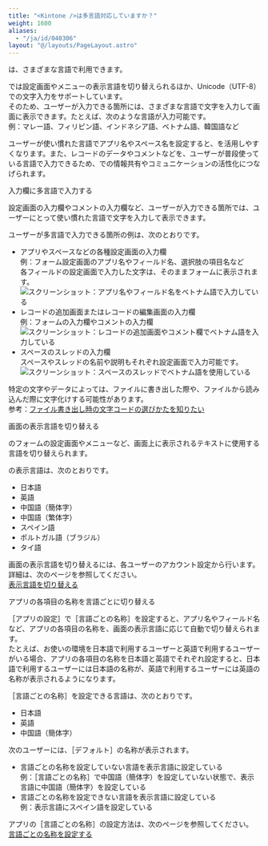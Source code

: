 ```yaml
---
title: "<Kintone />は多言語対応していますか？"
weight: 1600
aliases:
  - "/ja/id/040306"
layout: "@/layouts/PageLayout.astro"
---
```




<Kintone />は、さまざまな言語で利用できます。

<Kintone />では設定画面やメニューの表示言語を切り替えられるほか、Unicode（UTF-8）での文字入力をサポートしています。  
そのため、ユーザーが入力できる箇所には、さまざまな言語で文字を入力して画面に表示できます。たとえば、次のような言語が入力可能です。  
例：マレー語、フィリピン語、インドネシア語、ベトナム語、韓国語など

ユーザーが使い慣れた言語でアプリ名やスペース名を設定すると、<Kintone />を活用しやすくなります。また、レコードのデータやコメントなどを、ユーザーが普段使っている言語で入力できるため、<Kintone />での情報共有やコミュニケーションの活性化につなげられます。

<Heading id="general_localization_30">入力欄に多言語で入力する</Heading>

設定画面の入力欄やコメントの入力欄など、ユーザーが入力できる箇所では、ユーザーにとって使い慣れた言語で文字を入力して表示できます。

ユーザーが多言語で入力できる箇所の例は、次のとおりです。

* アプリやスペースなどの各種設定画面の入力欄  
  例：フォーム設定画面のアプリ名やフィールド名、選択肢の項目名など  
  各フィールドの設定画面で入力した文字は、そのままフォームに表示されます。
  <Img src="/k/kintone/img-ja/other_language_01.png" alt="スクリーンショット：アプリ名やフィールド名をベトナム語で入力している" />
* レコードの追加画面またはレコードの編集画面の入力欄<Wovn></Wovn><Wovn></Wovn>  
  例：フォームの入力欄やコメントの入力欄  
  <Img src="/k/kintone/img-ja/other_language_02.png" alt="スクリーンショット：レコードの追加画面やコメント欄でベトナム語を入力している" />
* スペースのスレッドの入力欄  
  スペースやスレッドの名前や説明もそれぞれ設定画面で入力可能です。
  <Img src="/k/kintone/img-ja/other_language_03.png" alt="スクリーンショット：スペースのスレッドでベトナム語を使用している" />

<Note>

特定の文字やデータによっては、ファイルに書き出した際や、ファイルから読み込んだ際に文字化けする可能性があります。  
参考：[ファイル書き出し時の文字コードの選びかたを知りたい](/k/ja/id/040169.html)

</Note>

<Heading id="general_localization_10">画面の表示言語を切り替える</Heading>

<Kintone />のフォームの設定画面やメニューなど、画面上に表示されるテキストに使用する言語を切り替えられます。

<Kintone />の表示言語は、次のとおりです。

* 日本語
* 英語
* 中国語（簡体字）
* 中国語（繁体字）
* スペイン語
* ポルトガル語（ブラジル）
* タイ語

<Note>

画面の表示言語を切り替えるには、各ユーザーのアカウント設定から行います。詳細は、次のページを参照してください。  
[表示言語を切り替える](/general/ja/id/020410.html)

</Note>

<Heading id="general_localization_20">アプリの各項目の名称を言語ごとに切り替える</Heading>

<Wovn>［アプリの設定］</Wovn>で<Wovn>［言語ごとの名称］</Wovn>を設定すると、アプリ名やフィールド名など、アプリの各項目の名称を、画面の表示言語に応じて自動で切り替えられます。  
たとえば、お使いの環境を日本語で利用するユーザーと英語で利用するユーザーがいる場合、アプリの各項目の名称を日本語と英語でそれぞれ設定すると、日本語で利用するユーザーには日本語の名称が、英語で利用するユーザーには英語の名称が表示されるようになります。

<Wovn>［言語ごとの名称］</Wovn>を設定できる言語は、次のとおりです。

* 日本語
* 英語
* 中国語（簡体字）

次のユーザーには、<Wovn>［デフォルト］</Wovn>の名称が表示されます。

* 言語ごとの名称を設定していない言語を表示言語に設定している  
  例：<Wovn>［言語ごとの名称］</Wovn>で中国語（簡体字）を設定していない状態で、表示言語に中国語（簡体字）を設定している
* 言語ごとの名称を設定できない言語を表示言語に設定している  
  例：表示言語にスペイン語を設定している

<Note>

アプリの<Wovn>［言語ごとの名称］</Wovn>の設定方法は、次のページを参照してください。  
[言語ごとの名称を設定する](/k/ja/id/040557.html)

</Note>
